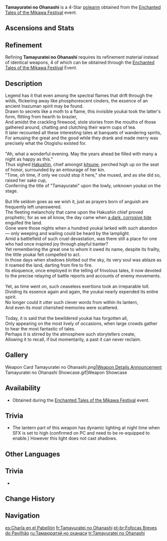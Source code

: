 {{Weapon Infobox
|id             = 
|image          = <gallery>
Weapon Tamayuratei no Ohanashi.png|Base
Weapon Tamayuratei no Ohanashi 2nd.png|2nd Ascension
</gallery>
|type           = Polearm
|quality        = 4
|obtain         = Events
|event_name     = [[Enchanted Tales of the Mikawa Festival]]
|releaseDate    = 2025-02-14
|base_atk       = 44
|2nd_stat_type  = Energy Recharge
|2nd_stat       = 6.7%
|passive        = Busybody's Running Light
|effect         = Increase [[ATK]] by (var1)% and Movement SPD by 10% for 10s when using an [[Elemental Skill]].
|eff_rank1_var1 = 20
|eff_rank2_var1 = 25
|eff_rank3_var1 = 30
|eff_rank4_var1 = 35
|eff_rank5_var1 = 40
|eff_att1       = ATK
|eff_att2       = Movement SPD
}}
{{Description|Once upon a time, there was a [[youkai]] that roamed [[Inazuma]] in the form of a lantern's name. This must once have been one of its vessels.}}
'''Tamayuratei no Ohanashi''' is a 4-Star [[polearm]] obtained from the [[Enchanted Tales of the Mikawa Festival]] event.

==Ascensions and Stats==
{{Weapon Ascensions and Stats}}

==Refinement==
Refining '''Tamayuratei no Ohanashi''' requires its refinement material {{Item|Smoldering Phosphorescent Flame}} instead of identical weapons, 4 of which can be obtained through the [[Enchanted Tales of the Mikawa Festival]] Event.

==Description==
Legend has it that even among the spectral flames that drift through the wilds, flickering away like phosphorescent cinders, the essence of an ancient Inazuman spirit may be found.<br><!--
-->Drawn to secrets like a moth to a flame, this invisible youkai took the latter's form, flitting from hearth to brazier,<br><!--
-->And amidst the crackling firewood, stole stories from the mouths of those gathered around, chatting and clutching their warm cups of tea.<br><!--
-->It later recounted all these interesting tales at banquets of wandering spirits,<br><!--
-->For amusing the great and the good while they drank and made merry was precisely what the Otogishu existed for.<br><br><!--
-->"Ah, what a wonderful evening. May the years ahead be filled with many a night as happy as this."<br><!--
-->Thus sighed [[Hakushin]], chief amongst [[kitsune]], perched high up on the seat of honor, surrounded by an entourage of her kin.<br><!--
-->"Time, oh time, if only we could stop it here," she mused, and as she did so, raised her sake cup,<br><!--
-->Conferring the title of "Tamayuratei" upon the lowly, unknown youkai on the stage.<br><br><!--
-->But life seldom goes as we wish it, just as prayers born of anguish are frequently left unanswered.<br><!--
-->The fleeting melancholy that came upon the Hakushin chief proved prophetic; for as we all know, the day came when [[Cataclysm|a dark, corrosive tide]] engulfed the land.<br><!--
-->Gone were those nights when a hundred youkai larked with such abandon &mdash; only weeping and wailing could be heard by the lamplight.<br><!--
-->Amid a battlefield of such cruel devastation, was there still a place for one who had once inspired joy through playful banter?<br><!--
-->Yet remembering the great one to whom it owed its name, despite its frailty, the little youkai felt compelled to act.<br><!--
-->In those days when shadows blotted out the sky, its very soul was ablaze as it roamed the land, darting from fire to fire.<br><!--
-->Its eloquence, once employed in the telling of frivolous tales, it now devoted to the precise relaying of battle reports and accounts of enemy movements.<br><br><!--
-->Yet, as time went on, such ceaseless exertions took an irreparable toll.<br><!--
-->Dividing its essence again and again, the youkai nearly expended its entire spirit.<br><!--
-->No longer could it utter such clever words from within its lantern,<br><!--
-->And even its most cherished memories were scattered.<br><br><!--
-->Today, it is said that the bewildered youkai has forgotten all,<br><!--
-->Only appearing on the most lively of occasions, when large crowds gather to hear the most fantastic of tales.<br><!--
-->Perhaps it is stirred by the atmosphere such storytellers create,<br><!--
-->Allowing it to recall, if but momentarily, a past it can never reclaim.

==Gallery==
<gallery>
<!--Weapon Tamayuratei no Ohanashi 3D.png|Full Weapon - Base-->
<!--Weapon Tamayuratei no Ohanashi 3D 2nd.png|Full Weapon - 2nd Ascension-->
Weapon Card Tamayuratei no Ohanashi.png|[https://www.hoyolab.com/article/36910564 Weapon Details Announcement]
Tamayuratei no Ohanashi Showcase.gif|Weapon Showcase
</gallery>

==Availability==
* Obtained during the [[Enchanted Tales of the Mikawa Festival]] event.

== Trivia ==

* The lantern part of this weapon has dynamic lighting at night time when SFX is set to high (confirmed on PC and need to be re-equipped to enable.) However this light does not cast shadows.

==Other Languages==
{{Other Languages
|1_en       = Tamayuratei no Ohanashi
|1_zhs      = 且住亭御咄
|1_zhs_rm   = Qiězhùtíng Yùduō
|1_zht      = 且住亭御咄
|1_zht_rm   = Qiězhùtíng Yùduō
|1_zh_tl    = 
|1_ja       = 玉響停の御噺
|1_ja_rm    = Tamayuratei no Ohanashi{{Assumed}}
|1_ja_tl    = 
|1_ko       = 쉼터의 이야기꾼
|1_ko_tl    = 
|1_es       = Charla en el Pabellón
|1_es_tl    = Chat in the Pavillion
|1_fr       = Tamayuratei no Ohanashi
|1_ru       = Тамаюратэй но оханаси
|1_ru_tl    = 
|1_th       = Tamayuratei no Ohanashi
|1_vi       = Tamayuratei no Ohanashi
|1_de       = Tamayuratei no Ohanashi
|1_id       = Tamayuratei no Ohanashi
|1_pt       = Fofocas Breves do Pavilhão
|1_pt_tl    = 
|1_tr       = Tamayuratei no Ohanashi
|1_it       = Tamayuratei no Ohanashi

|2_en       = Busybody's Running Light
|2_zhs      = 好事者奔行灯
|2_zhs_rm   = Hàoshìzhě Bēnxíngdēng
|2_zht      = 好事者奔行燈
|2_zht_rm   = Hàoshìzhě Bēnxíngdēng
|2_zh_tl    = Meddler's Running Light
|2_ja       = 好事家の奔走灯
|2_ja_rm    = Kouzuka no Honsoutou{{Assumed}}
|2_ja_tl    = Busybody's Running Light
|2_ko       = 떠도는 이야기꾼
|2_ko_tl    = 
|2_es       = Luz verde del fisgón
|2_es_tl    = Snoop's Green Light
|2_fr       = Feu vert de fouinard
|2_fr_tl    = Busybody's Green Fire
|2_ru       = Мчащийся фонарь проныры
|2_ru_tl    = 
|2_th       = Busybody's Running Light
|2_vi       = Ngọn Đèn Tinh Nghịch
|2_vi_tl    = 
|2_de       = Grünes Licht für Vielbeschäftigte
|2_de_tl    = Green Light for the Busy
|2_id       = Busybody's Running Light
|2_pt       = Luz de Corrida do Curioso
|2_pt_tl    = 
|2_tr       = İşgüzarın Seyir Işığı
|2_tr_tl    = 
|2_it       = Lampada del ficcanaso
|2_it_tl    = 
}}

== Trivia ==

*

==Change History==
{{Change History|5.4}}

==Navigation==
{{Weapon Navbox|Polearms}}

[[es:Charla en el Pabellón]]
[[fr:Tamayuratei no Ohanashi]]
[[pt-br:Fofocas Breves do Pavilhão]]
[[ru:Тамаюратэй но оханаси]]
[[tr:Tamayuratei no Ohanashi]]